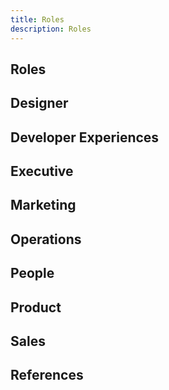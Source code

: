 ```yaml
---
title: Roles
description: Roles
---
```


## Roles

## Designer

## Developer Experiences


## Executive

## Marketing

## Operations

## People

## Product

## Sales

## References
